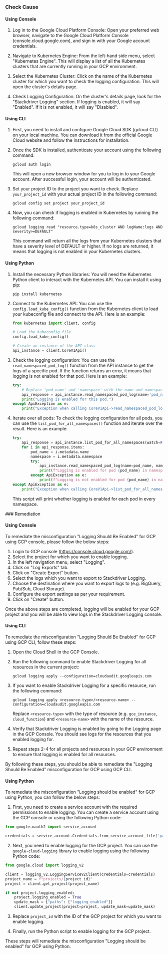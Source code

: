 

<Tabs><Tab title='Cause'>
### Check Cause

#### Using Console

1. Log in to the Google Cloud Platform Console: Open your preferred web browser, navigate to the Google Cloud Platform Console (console.cloud.google.com), and sign in with your Google account credentials.

2. Navigate to Kubernetes Engine: From the left-hand side menu, select "Kubernetes Engine". This will display a list of all the Kubernetes clusters that are currently running in your GCP environment.

3. Select the Kubernetes Cluster: Click on the name of the Kubernetes cluster for which you want to check the logging configuration. This will open the cluster's details page.

4. Check Logging Configuration: On the cluster's details page, look for the "Stackdriver Logging" section. If logging is enabled, it will say "Enabled". If it is not enabled, it will say "Disabled".

#### Using CLI

1. First, you need to install and configure Google Cloud SDK (gcloud CLI) on your local machine. You can download it from the official Google Cloud website and follow the instructions for installation.

2. Once the SDK is installed, authenticate your account using the following command:
   ```
   gcloud auth login
   ```
   This will open a new browser window for you to log in to your Google account. After successful login, your account will be authenticated.

3. Set your project ID to the project you want to check. Replace `your_project_id` with your actual project ID in the following command:
   ```
   gcloud config set project your_project_id
   ```

4. Now, you can check if logging is enabled in Kubernetes by running the following command:
   ```
   gcloud logging read "resource.type=k8s_cluster AND logName:logs AND severity>=DEFAULT"
   ```
   This command will return all the logs from your Kubernetes clusters that have a severity level of DEFAULT or higher. If no logs are returned, it means that logging is not enabled in your Kubernetes clusters.

#### Using Python

1. Install the necessary Python libraries:
   You will need the Kubernetes Python client to interact with the Kubernetes API. You can install it using pip:
   ```
   pip install kubernetes
   ```

2. Connect to the Kubernetes API:
   You can use the `config.load_kube_config()` function from the Kubernetes client to load your kubeconfig file and connect to the API. Here is an example:
   ```python
   from kubernetes import client, config

   # Load the kubeconfig file
   config.load_kube_config()

   # Create an instance of the API class
   api_instance = client.CoreV1Api()
   ```

3. Check the logging configuration:
   You can use the `read_namespaced_pod_log()` function from the API instance to get the logs of a specific pod. If the function returns an error, it means that logging is not enabled for that pod. Here is an example:
   ```python
   try:
       # Replace 'pod_name' and 'namespace' with the name and namespace of the pod you want to check
       api_response = api_instance.read_namespaced_pod_log(name='pod_name', namespace='namespace')
       print("Logging is enabled for this pod.")
   except ApiException as e:
       print("Exception when calling CoreV1Api->read_namespaced_pod_log: %s\n" % e)
   ```

4. Iterate over all pods:
   To check the logging configuration for all pods, you can use the `list_pod_for_all_namespaces()` function and iterate over the result. Here is an example:
   ```python
   try:
       api_response = api_instance.list_pod_for_all_namespaces(watch=False)
       for i in api_response.items:
           pod_name = i.metadata.name
           namespace = i.metadata.namespace
           try:
               api_instance.read_namespaced_pod_log(name=pod_name, namespace=namespace)
               print(f"Logging is enabled for pod {pod_name} in namespace {namespace}.")
           except ApiException as e:
               print(f"Logging is not enabled for pod {pod_name} in namespace {namespace}.")
   except ApiException as e:
       print("Exception when calling CoreV1Api->list_pod_for_all_namespaces: %s\n" % e)
   ```
   This script will print whether logging is enabled for each pod in every namespace.

</Tab>

<Tab title='Remediation'>
### Remediation

#### Using Console

To remediate the misconfiguration "Logging Should Be Enabled" for GCP using GCP console, please follow the below steps:

1. Login to GCP console (https://console.cloud.google.com/).
2. Select the project for which you want to enable logging.
3. In the left navigation menu, select "Logging".
4. Click on "Log Exports" tab.
5. Click on "Create Export" button.
6. Select the logs which you want to export to Stackdriver Logging.
7. Choose the destination where you want to export logs to (e.g. BigQuery, Pub/Sub, Cloud Storage).
8. Configure the export settings as per your requirement.
9. Click on "Create" button.

Once the above steps are completed, logging will be enabled for your GCP project and you will be able to view logs in the Stackdriver Logging console.

#### Using CLI

To remediate the misconfiguration "Logging Should Be Enabled" for GCP using GCP CLI, follow these steps:

1. Open the Cloud Shell in the GCP Console.

2. Run the following command to enable Stackdriver Logging for all resources in the current project:

   ```
   gcloud logging apply --configuration=cloudaudit.googleapis.com
   ```

3. If you want to enable Stackdriver Logging for a specific resource, run the following command:

   ```
   gcloud logging apply <resource-type>/<resource-name> --configuration=cloudaudit.googleapis.com
   ```

   Replace `<resource-type>` with the type of resource (e.g. `gce_instance`, `cloud_function`) and `<resource-name>` with the name of the resource.

4. Verify that Stackdriver Logging is enabled by going to the Logging page in the GCP Console. You should see logs for the resources that you enabled logging for.

5. Repeat steps 2-4 for all projects and resources in your GCP environment to ensure that logging is enabled for all resources.

By following these steps, you should be able to remediate the "Logging Should Be Enabled" misconfiguration for GCP using GCP CLI.

#### Using Python

To remediate the misconfiguration "Logging should be enabled" for GCP using Python, you can follow the below steps:

1. First, you need to create a service account with the required permissions to enable logging. You can create a service account using the GCP console or using the following Python code:

```python
from google.oauth2 import service_account

credentials = service_account.Credentials.from_service_account_file('path/to/service_account.json')
```

2. Next, you need to enable logging for the GCP project. You can use the `google-cloud-logging` library to enable logging using the following Python code:

```python
from google.cloud import logging_v2

client = logging_v2.LoggingServiceV2Client(credentials=credentials)
project_name = f"projects/{project_id}"
project = client.get_project(project_name)

if not project.logging_enabled:
    project.logging_enabled = True
    update_mask = {"paths": ["logging_enabled"]}
    client.update_project(project=project, update_mask=update_mask)
```

3. Replace `project_id` with the ID of the GCP project for which you want to enable logging.

4. Finally, run the Python script to enable logging for the GCP project. 

These steps will remediate the misconfiguration "Logging should be enabled" for GCP using Python.


</Tab>
</Tabs>